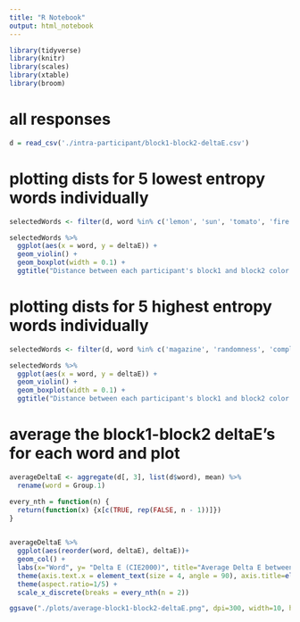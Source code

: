 ```yaml
---
title: "R Notebook"
output: html_notebook
---
```


```r
library(tidyverse)
library(knitr)
library(scales)
library(xtable)
library(broom)
```

# all responses
```r
d = read_csv('./intra-participant/block1-block2-deltaE.csv') 
```


# plotting dists for 5 lowest entropy words individually
```r
selectedWords <- filter(d, word %in% c('lemon', 'sun', 'tomato', 'fire', 'spinach', 'daffodil'))

selectedWords %>%
  ggplot(aes(x = word, y = deltaE)) + 
  geom_violin() +
  geom_boxplot(width = 0.1) +
  ggtitle("Distance between each participant's block1 and block2 color response")
```
# plotting dists for 5 highest entropy words individually
```r
selectedWords <- filter(d, word %in% c('magazine', 'randomness', 'complexity', 'responsibility', 'oddity'))

selectedWords %>%
  ggplot(aes(x = word, y = deltaE)) + 
  geom_violin() +
  geom_boxplot(width = 0.1) +
  ggtitle("Distance between each participant's block1 and block2 color response")
```
# average the block1-block2 deltaE's for each word and plot
```r
averageDeltaE <- aggregate(d[, 3], list(d$word), mean) %>%
  rename(word = Group.1)

every_nth = function(n) {
  return(function(x) {x[c(TRUE, rep(FALSE, n - 1))]})
}
  

averageDeltaE %>%
  ggplot(aes(reorder(word, deltaE), deltaE))+
  geom_col() + 
  labs(x="Word", y= "Delta E (CIE2000)", title="Average Delta E between participants' block1 and block2 response") +
  theme(axis.text.x = element_text(size = 4, angle = 90), axis.title=element_text(size=8)) +
  theme(aspect.ratio=1/5) + 
  scale_x_discrete(breaks = every_nth(n = 2))

ggsave("./plots/average-block1-block2-deltaE.png", dpi=300, width=10, height=4)

```





